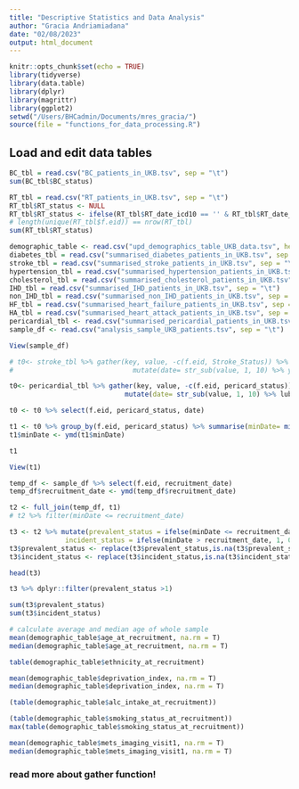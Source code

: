 ```yaml
---
title: "Descriptive Statistics and Data Analysis"
author: "Gracia Andriamiadana"
date: "02/08/2023"
output: html_document
---
```



```r
knitr::opts_chunk$set(echo = TRUE)
library(tidyverse)
library(data.table)
library(dplyr)
library(magrittr)
library(ggplot2)
setwd("/Users/BHCadmin/Documents/mres_gracia/")
source(file = "functions_for_data_processing.R")
```

## Load and edit data tables
```r
BC_tbl = read.csv("BC_patients_in_UKB.tsv", sep = "\t")
sum(BC_tbl$BC_status)

RT_tbl = read.csv("RT_patients_in_UKB.tsv", sep = "\t")
RT_tbl$RT_status <- NULL
RT_tbl$RT_status <- ifelse(RT_tbl$RT_date_icd10 == '' & RT_tbl$RT_date_opcs4 == '', 0, 1) 
# length(unique(RT_tbl$f.eid)) == nrow(RT_tbl) 
sum(RT_tbl$RT_status)

demographic_table <- read.csv("upd_demographics_table_UKB_data.tsv", header = T, sep = "\t")
diabetes_tbl = read.csv("summarised_diabetes_patients_in_UKB.tsv", sep = "\t")
stroke_tbl = read.csv("summarised_stroke_patients_in_UKB.tsv", sep = "\t")
hypertension_tbl = read.csv("summarised_hypertension_patients_in_UKB.tsv", sep = "\t")
cholesterol_tbl = read.csv("summarised_cholesterol_patients_in_UKB.tsv", sep = "\t")
IHD_tbl = read.csv("summarised_IHD_patients_in_UKB.tsv", sep = "\t")
non_IHD_tbl = read.csv("summarised_non_IHD_patients_in_UKB.tsv", sep = "\t")
HF_tbl = read.csv("summarised_heart_failure_patients_in_UKB.tsv", sep = "\t")
HA_tbl = read.csv("summarised_heart_attack_patients_in_UKB.tsv", sep = "\t")
pericardial_tbl <- read.csv("summarised_pericardial_patients_in_UKB.tsv", sep = "\t")
sample_df <- read.csv("analysis_sample_UKB_patients.tsv", sep = "\t")

View(sample_df)
```

```r
 
# t0<- stroke_tbl %>% gather(key, value, -c(f.eid, Stroke_Status)) %>% 
#                              mutate(date= str_sub(value, 1, 10) %>% ymd())

t0<- pericardial_tbl %>% gather(key, value, -c(f.eid, pericard_status)) %>% 
                             mutate(date= str_sub(value, 1, 10) %>% lubridate::ymd())

t0 <- t0 %>% select(f.eid, pericard_status, date)

t1 <- t0 %>% group_by(f.eid, pericard_status) %>% summarise(minDate= min(date))
t1$minDate <- ymd(t1$minDate)

t1                                  

View(t1)

temp_df <- sample_df %>% select(f.eid, recruitment_date) 
temp_df$recruitment_date <- ymd(temp_df$recruitment_date)

t2 <- full_join(temp_df, t1)
# t2 %>% filter(minDate <= recruitment_date)

t3 <- t2 %>% mutate(prevalent_status = ifelse(minDate <= recruitment_date,1,0),
              incident_status = ifelse(minDate > recruitment_date, 1, 0))
t3$prevalent_status <- replace(t3$prevalent_status,is.na(t3$prevalent_status),0)
t3$incident_status <- replace(t3$incident_status,is.na(t3$incident_status),0)

head(t3)

t3 %>% dplyr::filter(prevalent_status >1)

sum(t3$prevalent_status)
sum(t3$incident_status)
```


```r

# calculate average and median age of whole sample
mean(demographic_table$age_at_recruitment, na.rm = T)
median(demographic_table$age_at_recruitment, na.rm = T)

table(demographic_table$ethnicity_at_recruitment)

mean(demographic_table$deprivation_index, na.rm = T)
median(demographic_table$deprivation_index, na.rm = T)

(table(demographic_table$alc_intake_at_recruitment))

(table(demographic_table$smoking_status_at_recruitment))
max(table(demographic_table$smoking_status_at_recruitment))

mean(demographic_table$mets_imaging_visit1, na.rm = T)
median(demographic_table$mets_imaging_visit1, na.rm = T)
```

### read more about gather function!


